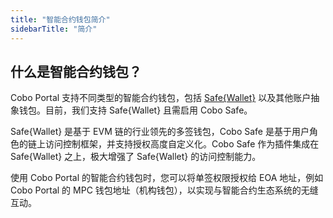 ```yaml
---
title: "智能合约钱包简介"
sidebarTitle: "简介"
---
```


## 什么是智能合约钱包？

Cobo Portal 支持不同类型的智能合约钱包，包括 [Safe&#123;Wallet&#125;](https://safe.global/wallet) 以及其他账户抽象钱包。目前，我们支持 Safe&#123;Wallet&#125; 且需启用 Cobo Safe。

Safe&#123;Wallet&#125; 是基于 EVM 链的行业领先的多签钱包，Cobo Safe 是基于用户角色的链上访问控制框架，并支持授权高度自定义化。Cobo Safe 作为插件集成在 Safe&#123;Wallet&#125; 之上，极大增强了 Safe&#123;Wallet&#125; 的访问控制能力。

使用 Cobo Portal 的智能合约钱包时，您可以将单签权限授权给 EOA 地址，例如 Cobo Portal 的 MPC 钱包地址（机构钱包），以实现与智能合约生态系统的无缝互动。



